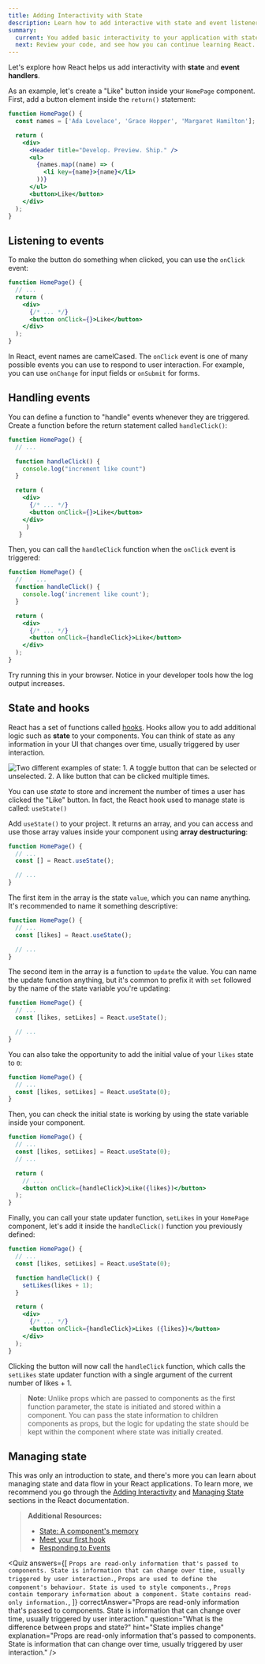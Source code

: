 ```yaml
---
title: Adding Interactivity with State
description: Learn how to add interactive with state and event listeners.
summary:
  current: You added basic interactivity to your application with state and event listeners.
  next: Review your code, and see how you can continue learning React.
---
```


Let's explore how React helps us add interactivity with **state** and **event handlers**.

As an example, let's create a "Like" button inside your `HomePage` component. First, add a button element inside the `return()` statement:

```jsx filename="index.html" highlight={12}
function HomePage() {
  const names = ['Ada Lovelace', 'Grace Hopper', 'Margaret Hamilton'];

  return (
    <div>
      <Header title="Develop. Preview. Ship." />
      <ul>
        {names.map((name) => (
          <li key={name}>{name}</li>
        ))}
      </ul>
      <button>Like</button>
    </div>
  );
}
```

## Listening to events

To make the button do something when clicked, you can use the `onClick` event:

```jsx filename="index.html" highlight={6}
function HomePage() {
  // ...
  return (
    <div>
      {/* ... */}
      <button onClick={}>Like</button>
    </div>
  );
}
```

In React, event names are camelCased. The `onClick` event is one of many possible events you can use to respond to user interaction. For example, you can use `onChange` for input fields or `onSubmit` for forms.

## Handling events

You can define a function to "handle" events whenever they are triggered. Create a function before the return statement called `handleClick()`:

```jsx filename="index.html" highlight={4-6}
function HomePage() {
  // ...

  function handleClick() {
    console.log("increment like count")
  }

  return (
    <div>
      {/* ... */}
	  <button onClick={}>Like</button>
    </div>
     )
   }
```

Then, you can call the `handleClick` function when the `onClick` event is triggered:

```jsx filename="index.html" highlight={10}
function HomePage() {
  // 	...
  function handleClick() {
    console.log('increment like count');
  }

  return (
    <div>
      {/* ... */}
      <button onClick={handleClick}>Like</button>
    </div>
  );
}
```

Try running this in your browser. Notice in your developer tools how the log output increases.

## State and hooks

React has a set of functions called [hooks](https://react.dev/learn). Hooks allow you to add additional logic such as **state** to your components. You can think of state as any information in your UI that changes over time, usually triggered by user interaction.

<Image
  alt="Two different examples of state: 1. A toggle button that can be selected or unselected. 2. A like button that can be clicked multiple times."
  srcLight="/learn/light/learn-state.png"
  srcDark="/learn/dark/learn-state.png"
  width={1600}
  height={714}
/>

You can use _state_ to store and increment the number of times a user has clicked the "Like" button. In fact, the React hook used to manage state is called: `useState()`

Add `useState()` to your project. It returns an array, and you can access and use those array values inside your component using **array destructuring**:

```jsx filename="index.html" highlight={3}
function HomePage() {
  // ...
  const [] = React.useState();

  // ...
}
```

The first item in the array is the state `value`, which you can name anything. It's recommended to name it something descriptive:

```jsx filename="index.html" highlight={3}
function HomePage() {
  // ...
  const [likes] = React.useState();

  // ...
}
```

The second item in the array is a function to `update` the value. You can name the update function anything, but it's common to prefix it with `set` followed by the name of the state variable you're updating:

```jsx filename="index.html" highlight={3}
function HomePage() {
  // ...
  const [likes, setLikes] = React.useState();

  // ...
}
```

You can also take the opportunity to add the initial value of your `likes` state to `0`:

```jsx filename="index.html" highlight={3}
function HomePage() {
  // ...
  const [likes, setLikes] = React.useState(0);
}
```

Then, you can check the initial state is working by using the state variable inside your component.

```jsx filename="index.html" highlight={2,7}
function HomePage() {
  // ...
  const [likes, setLikes] = React.useState(0);
  // ...

  return (
    // ...
    <button onClick={handleClick}>Like({likes})</button>
  );
}
```

Finally, you can call your state updater function, `setLikes` in your `HomePage` component, let's add it inside the `handleClick()` function you previously defined:

```jsx filename="index.html" highlight={6}
function HomePage() {
  // ...
  const [likes, setLikes] = React.useState(0);

  function handleClick() {
    setLikes(likes + 1);
  }

  return (
    <div>
      {/* ... */}
      <button onClick={handleClick}>Likes ({likes})</button>
    </div>
  );
}
```

Clicking the button will now call the `handleClick` function, which calls the `setLikes` state updater function with a single argument of the current number of likes + 1.

> **Note**: Unlike props which are passed to components as the first function parameter, the state is initiated and stored within a component. You can pass the state information to children components as props, but the logic for updating the state should be kept within the component where state was initially created.

## Managing state

This was only an introduction to state, and there's more you can learn about managing state and data flow in your React applications. To learn more, we recommend you go through the [Adding Interactivity](https://react.dev/learn/adding-interactivity) and [Managing State](https://react.dev/learn/managing-state) sections in the React documentation.

> **Additional Resources:**
>
> - [State: A component's memory](https://react.dev/learn/state-a-components-memory)
> - [Meet your first hook](https://react.dev/learn/state-a-components-memory#meet-your-first-hook)
> - [Responding to Events](https://react.dev/learn/responding-to-events)

<Quiz
  answers={[
    `Props are read-only information that's passed to components. State is information that can change over time, usually triggered by user interaction.`,
    `Props are used to define the component's behaviour. State is used to style components.`,
    `Props contain temporary information about a component. State contains read-only information.`,
  ]}
  correctAnswer="Props are read-only information that's passed to components. State is information that can change over time, usually triggered by user interaction."
  question="What is the difference between props and state?"
  hint="State implies change"
  explanation="Props are read-only information that's passed to components. State is information that can change over time, usually triggered by user interaction."
/>
